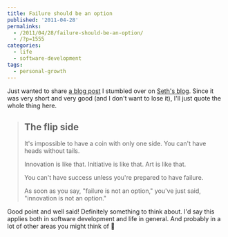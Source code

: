 ```yaml
---
title: Failure should be an option
published: '2011-04-28'
permalinks:
  - /2011/04/28/failure-should-be-an-option/
  - /?p=1555
categories:
  - life
  - software-development
tags:
  - personal-growth
---
```


Just wanted to share <a href="http://sethgodin.typepad.com/seths_blog/2011/04/the-flip-side.html">a blog post</a> I stumbled over on <a href="http://sethgodin.typepad.com/seths_blog/">Seth's blog</a>. Since it was very short and very good (and I don't want to lose it), I'll just quote the whole thing here.

> ## The flip side
>
> It's impossible to have a coin with only one side. You can't have heads without tails.
>
> Innovation is like that. Initiative is like that. Art is like that.
>
> You can't have success unless you're prepared to have failure.
>
> As soon as you say, "failure is not an option," you've just said, "innovation is not an option."

Good point and well said! Definitely something to think about. I'd say this applies both in software development and life in general. And probably in a lot of other areas you might think of 🙂
